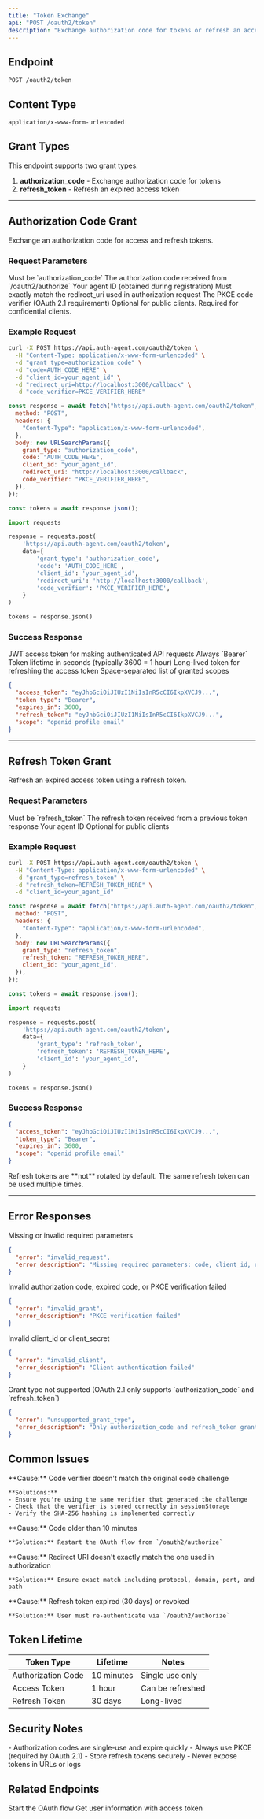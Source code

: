 ```yaml
---
title: "Token Exchange"
api: "POST /oauth2/token"
description: "Exchange authorization code for tokens or refresh an access token"
---
```


## Endpoint

```
POST /oauth2/token
```

## Content Type

```
application/x-www-form-urlencoded
```

## Grant Types

This endpoint supports two grant types:

1. **authorization_code** - Exchange authorization code for tokens
2. **refresh_token** - Refresh an expired access token

---

## Authorization Code Grant

Exchange an authorization code for access and refresh tokens.

### Request Parameters

<ParamField body="grant_type" type="string" required>
  Must be `authorization_code`
</ParamField>

<ParamField body="code" type="string" required>
  The authorization code received from `/oauth2/authorize`
</ParamField>

<ParamField body="client_id" type="string" required>
  Your agent ID (obtained during registration)
</ParamField>

<ParamField body="redirect_uri" type="string" required>
  Must exactly match the redirect_uri used in authorization request
</ParamField>

<ParamField body="code_verifier" type="string" required>
  The PKCE code verifier (OAuth 2.1 requirement)
</ParamField>

<ParamField body="client_secret" type="string">
  Optional for public clients. Required for confidential clients.
</ParamField>

### Example Request

<CodeGroup>

```bash cURL
curl -X POST https://api.auth-agent.com/oauth2/token \
  -H "Content-Type: application/x-www-form-urlencoded" \
  -d "grant_type=authorization_code" \
  -d "code=AUTH_CODE_HERE" \
  -d "client_id=your_agent_id" \
  -d "redirect_uri=http://localhost:3000/callback" \
  -d "code_verifier=PKCE_VERIFIER_HERE"
```

```javascript JavaScript
const response = await fetch("https://api.auth-agent.com/oauth2/token", {
  method: "POST",
  headers: {
    "Content-Type": "application/x-www-form-urlencoded",
  },
  body: new URLSearchParams({
    grant_type: "authorization_code",
    code: "AUTH_CODE_HERE",
    client_id: "your_agent_id",
    redirect_uri: "http://localhost:3000/callback",
    code_verifier: "PKCE_VERIFIER_HERE",
  }),
});

const tokens = await response.json();
```

```python Python
import requests

response = requests.post(
    'https://api.auth-agent.com/oauth2/token',
    data={
        'grant_type': 'authorization_code',
        'code': 'AUTH_CODE_HERE',
        'client_id': 'your_agent_id',
        'redirect_uri': 'http://localhost:3000/callback',
        'code_verifier': 'PKCE_VERIFIER_HERE',
    }
)

tokens = response.json()
```

</CodeGroup>

### Success Response

<ResponseField name="access_token" type="string">
  JWT access token for making authenticated API requests
</ResponseField>

<ResponseField name="token_type" type="string">
  Always `Bearer`
</ResponseField>

<ResponseField name="expires_in" type="number">
  Token lifetime in seconds (typically 3600 = 1 hour)
</ResponseField>

<ResponseField name="refresh_token" type="string">
  Long-lived token for refreshing the access token
</ResponseField>

<ResponseField name="scope" type="string">
  Space-separated list of granted scopes
</ResponseField>

```json Response
{
  "access_token": "eyJhbGciOiJIUzI1NiIsInR5cCI6IkpXVCJ9...",
  "token_type": "Bearer",
  "expires_in": 3600,
  "refresh_token": "eyJhbGciOiJIUzI1NiIsInR5cCI6IkpXVCJ9...",
  "scope": "openid profile email"
}
```

---

## Refresh Token Grant

Refresh an expired access token using a refresh token.

### Request Parameters

<ParamField body="grant_type" type="string" required>
  Must be `refresh_token`
</ParamField>

<ParamField body="refresh_token" type="string" required>
  The refresh token received from a previous token response
</ParamField>

<ParamField body="client_id" type="string" required>
  Your agent ID
</ParamField>

<ParamField body="client_secret" type="string">
  Optional for public clients
</ParamField>

### Example Request

<CodeGroup>

```bash cURL
curl -X POST https://api.auth-agent.com/oauth2/token \
  -H "Content-Type: application/x-www-form-urlencoded" \
  -d "grant_type=refresh_token" \
  -d "refresh_token=REFRESH_TOKEN_HERE" \
  -d "client_id=your_agent_id"
```

```javascript JavaScript
const response = await fetch("https://api.auth-agent.com/oauth2/token", {
  method: "POST",
  headers: {
    "Content-Type": "application/x-www-form-urlencoded",
  },
  body: new URLSearchParams({
    grant_type: "refresh_token",
    refresh_token: "REFRESH_TOKEN_HERE",
    client_id: "your_agent_id",
  }),
});

const tokens = await response.json();
```

```python Python
import requests

response = requests.post(
    'https://api.auth-agent.com/oauth2/token',
    data={
        'grant_type': 'refresh_token',
        'refresh_token': 'REFRESH_TOKEN_HERE',
        'client_id': 'your_agent_id',
    }
)

tokens = response.json()
```

</CodeGroup>

### Success Response

```json Response
{
  "access_token": "eyJhbGciOiJIUzI1NiIsInR5cCI6IkpXVCJ9...",
  "token_type": "Bearer",
  "expires_in": 3600,
  "scope": "openid profile email"
}
```

<Note>
  Refresh tokens are **not** rotated by default. The same refresh token can be
  used multiple times.
</Note>

---

## Error Responses

<ResponseField name="invalid_request" type="400">
  Missing or invalid required parameters

```json
{
  "error": "invalid_request",
  "error_description": "Missing required parameters: code, client_id, redirect_uri"
}
```

</ResponseField>

<ResponseField name="invalid_grant" type="401">
  Invalid authorization code, expired code, or PKCE verification failed

```json
{
  "error": "invalid_grant",
  "error_description": "PKCE verification failed"
}
```

</ResponseField>

<ResponseField name="invalid_client" type="401">
  Invalid client_id or client_secret

```json
{
  "error": "invalid_client",
  "error_description": "Client authentication failed"
}
```

</ResponseField>

<ResponseField name="unsupported_grant_type" type="400">
  Grant type not supported (OAuth 2.1 only supports `authorization_code` and `refresh_token`)

```json
{
  "error": "unsupported_grant_type",
  "error_description": "Only authorization_code and refresh_token grant types are supported"
}
```

</ResponseField>

## Common Issues

<AccordionGroup>
  <Accordion title="PKCE verification failed">
    **Cause:** Code verifier doesn't match the original code challenge

    **Solutions:**
    - Ensure you're using the same verifier that generated the challenge
    - Check that the verifier is stored correctly in sessionStorage
    - Verify the SHA-256 hashing is implemented correctly

  </Accordion>

  <Accordion title="Authorization code has expired">
    **Cause:** Code older than 10 minutes

    **Solution:** Restart the OAuth flow from `/oauth2/authorize`

  </Accordion>

  <Accordion title="redirect_uri does not match">
    **Cause:** Redirect URI doesn't exactly match the one used in authorization

    **Solution:** Ensure exact match including protocol, domain, port, and path

  </Accordion>

  <Accordion title="Invalid refresh token">
    **Cause:** Refresh token expired (30 days) or revoked

    **Solution:** User must re-authenticate via `/oauth2/authorize`

  </Accordion>
</AccordionGroup>

## Token Lifetime

| Token Type         | Lifetime   | Notes            |
| ------------------ | ---------- | ---------------- |
| Authorization Code | 10 minutes | Single use only  |
| Access Token       | 1 hour     | Can be refreshed |
| Refresh Token      | 30 days    | Long-lived       |

## Security Notes

<Warning>
  - Authorization codes are single-use and expire quickly - Always use PKCE
  (required by OAuth 2.1) - Store refresh tokens securely - Never expose tokens
  in URLs or logs
</Warning>

## Related Endpoints

<CardGroup cols={2}>
  <Card title="Authorization" icon="key" href="/api-reference/oauth/authorize">
    Start the OAuth flow
  </Card>
  <Card title="User Info" icon="user" href="/api-reference/oauth/userinfo">
    Get user information with access token
  </Card>
</CardGroup>

